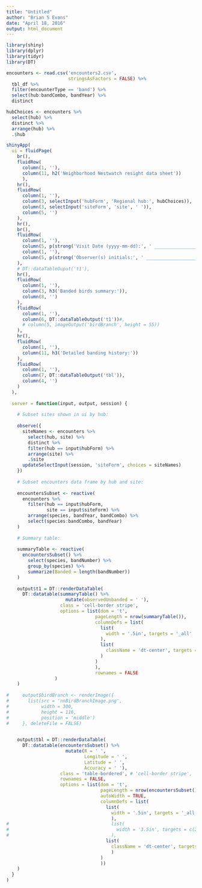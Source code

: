 ```yaml
---
title: "Untitled"
author: "Brian S Evans"
date: "April 18, 2016"
output: html_document
---
```


```r
library(shiny)
library(dplyr)
library(tidyr)
library(DT)

encounters <- read.csv('encounters2.csv',
                       stringsAsFactors = FALSE) %>%
  tbl_df %>%
  filter(encounterType == 'band') %>%
  select(hub:bandCombo, bandYear) %>%
  distinct

hubChoices <- encounters %>%
  select(hub) %>%
  distinct %>%
  arrange(hub) %>%
  .$hub

shinyApp(
  ui = fluidPage(
    br(),
    fluidRow(
      column(1, ''),
      column(11, h2('Neighborhood Nestwatch resight data sheet'))
      ),
    hr(),
    fluidRow(
      column(1, ''),
      column(3, selectInput('hubForm', 'Regional hub:', hubChoices)),
      column(3, selectInput('siteForm', 'site', ' ')),
      column(5, '')
    ),
    hr(),
    br(),
    fluidRow(
      column(1, ''),
      column(5, p(strong('Visit Date (yyyy-mm-dd):', ' _________________________'))),
      column(1, ''),
      column(5, p(strong('Observer(s) initials:', ' _________________________')))
    ),
    # DT::dataTableOuput('t1'),
    hr(),
    fluidRow(
      column(1, ''),
      column(3, h3('Banded birds summary:')),
      column(8, '')
    ),
    fluidRow(
      column(1, ''),
      column(6, DT::dataTableOutput('t1'))#,
      # column(5, imageOutput('birdBranch', height = 55))
    ),
    hr(),
    fluidRow(
      column(1, ''),
      column(11, h3('Detailed banding history:'))
    ),
    fluidRow(
      column(1, ''),
      column(7, DT::dataTableOutput('tbl')),
      column(4, '')
    )
  ),
  
  server = function(input, output, session) {
    
    # Subset sites shown in ui by hub:
    
    observe({
      siteNames <- encounters %>%
        select(hub, site) %>%
        distinct %>% 
        filter(hub == input$hubForm) %>%
        arrange(site) %>%
        .$site
      updateSelectInput(session, 'siteForm', choices = siteNames)
    })
    
    # Subset encounters data frame by hub and site:
    
    encountersSubset <- reactive(
      encounters %>%
        filter(hub == input$hubForm,
               site == input$siteForm) %>%
        arrange(species, bandYear, bandCombo) %>%
        select(species:bandCombo, bandYear)
    )
    
    # Summary table:
    
    summaryTable <- reactive(
      encountersSubset() %>%
        select(species, bandNumber) %>%
        group_by(species) %>%
        summarize(Banded = length(bandNumber))
    )
    
    output$t1 = DT::renderDataTable(
      DT::datatable(summaryTable() %>%
                      mutate(observedUnbanded = ' '),
                    class = 'cell-border stripe',
                    options = list(dom = 't',
                                 pageLength = nrow(summaryTable()),
                                 columnDefs = list(
                                   list(
                                     width = '.5in', targets = '_all'
                                   ),
                                   list(
                                     className = 'dt-center', targets = '_all'
                                   )
                                 )
                                 ),
                                 rownames = FALSE
                  )
    )
    
#     output$birdBranch <- renderImage({
#       list(src = 'nnBirdBranchImage.png',
#            width = 300,
#            height = 116, 
#            position = 'middle')
#     }, deleteFile = FALSE)

    
    output$tbl = DT::renderDataTable(
      DT::datatable(encountersSubset() %>%
                      mutate(R = ' ',
                             Longitude = ' ',
                             Latitude = ' ',
                             Accuracy = ' '),
                    class = 'table-bordered', # 'cell-border stripe',
                    rownames = FALSE,
                    options = list(dom = 't',
                                   pageLength = nrow(encountersSubset()),
                                   autoWidth = TRUE,
                                   columnDefs = list(
                                     list(
                                       width = '.5in', targets = '_all'
                                       ),
#                                      list(
#                                        width = '3.5in', targets = c(2)
#                                      ),
                                     list(
                                       className = 'dt-center', targets = '_all'
                                       )
                                   )
                                   ))
    )
  }
)

```


